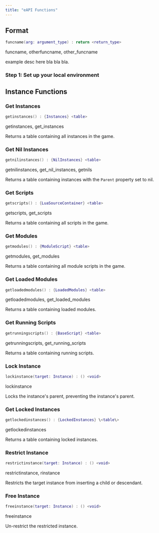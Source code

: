 ```yaml
---
title: "eAPI Functions"
---
```


## Format


```lua
funcname(arg: argument_type) : return <return_type>
```

<Info>
  funcname, otherfuncname, other_funcname
</Info>

example desc here bla bla bla.

### Step 1: Set up your local environment

## Instance Functions

### Get Instances

```lua
getinstances() : {Instances} <table>
```

<Info>
  getinstances, get_instances
</Info>

Returns a table containing all instances in the game.

### Get Nil Instances

```lua
getnilinstances() : {NilInstances} <table>
```

<Info>
  getnilinstances, get_nil_instances, getnils
</Info>

Returns a table containing instances with the `Parent` property set to nil.

### Get Scripts

```lua
getscripts() : {LuaSourceContainer} <table>
```

<Info>
  getscripts, get_scripts
</Info>

Returns a table containing all scripts in the game.

### Get Modules

```lua
getmodules() : {ModuleScript} <table>
```

<Info>
  getmodules, get_modules
</Info>

Returns a table containing all module scripts in the game.

### Get Loaded Modules

```lua
getloadedmodules() : {LoadedModules} <table>
```

<Info>
  getloadedmodules, get_loaded_modules
</Info>

Returns a table containing loaded modules.

### Get Running Scripts

```lua
getrunningscripts() : {BaseScript} <table>
```

<Info>
  getrunningscripts, get_running_scripts
</Info>

Returns a table containing running scripts.

### Lock Instance

```lua
lockinstance(target: Instance) : () <void>
```

<Info>
  lockinstance
</Info>

Locks the instance's parent, preventing the instance's parent.

### Get Locked Instances

```lua
getlockedinstances() : {LockedInstances} \<table\>
```

<Info>
  getlockedinstances
</Info>

Returns a table containing locked instances.

### Restrict Instance

```lua
restrictinstance(target: Instance) : () <void>
```

<Info>
  restrictinstance, rinstance
</Info>

Restricts the target instance from inserting a child or descendant.

### Free Instance

```lua
freeinstance(target: Instance) : () <void>
```

<Info>
  freeinstance
</Info>

Un-restrict the restricted instance.